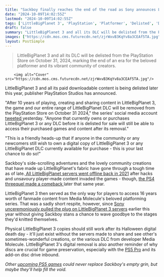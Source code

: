 ```yaml
---
title: "Sackboy finally reaches the end of the road as Sony announces LittleBigPlanet 3 and all its DLC are being delisted"
date: "2024-10-09T14:02:55Z"
lastmod: "2024-10-09T14:02:55Z"
tags: ['LittleBigPlanet 3', 'PlayStation', 'Platformer', 'Delisted', 'DLC', 'Community Content']
draft: false
summary: "LittleBigPlanet 3 and all its DLC will be delisted from the PlayStation Store on October 31, 2024, marking the end of an era for the beloved platformer and its vibrant community of creators."
images: ["https://cdn.mos.cms.futurecdn.net/zjrWxvB3KqYv8a3CEAf5TA.jpg"]
layout: PostSimple
---
```

> LittleBigPlanet 3 and all its DLC will be delisted from the PlayStation Store on October 31, 2024, marking the end of an era for the beloved platformer and its vibrant community of creators.


        <img alt="Cover" src="https://cdn.mos.cms.futurecdn.net/zjrWxvB3KqYv8a3CEAf5TA.jpg"/>
        
LittleBigPlanet 3 and all its paid downloadable content is being delisted later this year, publisher PlayStation Studios has announced.

"After 10 years of playing, creating and sharing content in LittleBigPlanet 3, the game and our entire range of LittleBigPlanet DLC will be removed from the PlayStation Store on October 31 2024," the series' social media account [tweeted ](https://x.com/LittleBigPlanet/status/1843652568389480651)yesterday. "Anyone that currently owns or purchases LittleBigPlanet 3 or any DLC before it is delisted for sale will still be able to access their purchased games and content after its removal."

"This is a friendly heads-up that if anyone in the community or any newcomers still wish to own a digital copy of LittleBigPlanet 3 or any LittleBigPlanet DLC currently available for purchase - this is your last chance to do so!" 

Sackboy's side-scrolling adventures and the lovely community creations that have made up LittleBigPlanet's fabric have gone through a tough time as of late.[ All LittleBigPlanet servers went offline back in 2021](https://www.gamesradar.com/sony-turns-off-littlebigplanet-servers-after-recent-attacks-target-community-members/) after hacks and unsavoury player-made content invaded the games - though, [the PS4 threequel made a comeback ](https://www.gamesradar.com/littlebigplanet-3-comes-back-online-but-only-on-ps4/)later that same year.

LittleBigPlanet 3 then served as the only way for players to access 16 years worth of fanmade content from Media Molecule's beloved platforming series. That was a sadly short respite, however, since [Sony unceremoniously pulled the plug on LittleBigPlanet 3 servers](https://www.gamesradar.com/super-mario-maker-fans-got-to-say-goodbye-to-their-game-but-sony-just-unceremoniously-pulled-the-plug-on-littlebigplanet-and-16-years-of-community-creations/) earlier this year without giving Sackboy stans a chance to wave goodbye to the stages they'd knitted themselves.

Physical LittleBigPlanet 3 copies should still work after its Halloween digital death day - it'll just exist without the servers made to share and see other's sometimes-wonderful creations, or the various DLC from developer Media Molecule. LittleBigPlanet 3's digital removal is also another reminder of why discs are crucial for game preservation, especially with the [PS5 Pro](https://www.gamesradar.com/ps5-pro-guide/) and its add-on disc drive inbound.

*Other *[<em>upcoming PS5 games</em>](https://www.gamesradar.com/upcoming-ps5-games/)* could never replace Sackboy's empty grin, but maybe they'll help fill the void.*
        